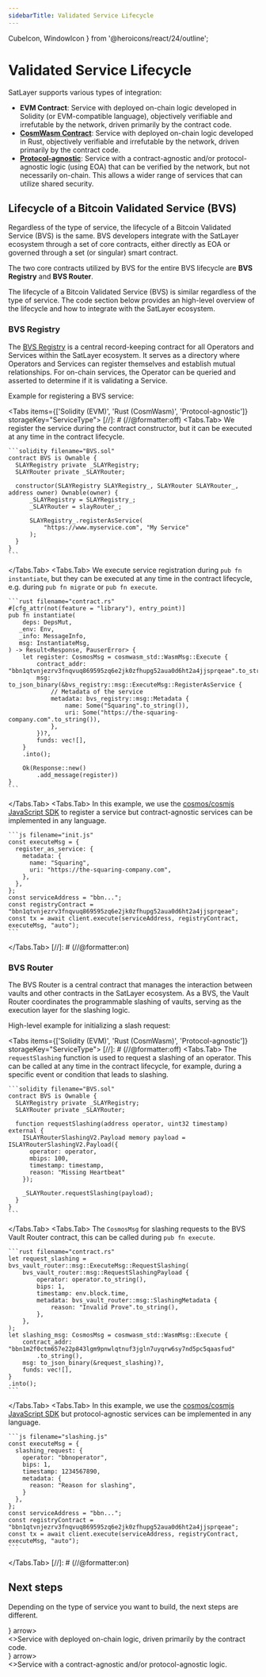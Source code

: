 ```yaml
---
sidebarTitle: Validated Service Lifecycle
---
```


  CubeIcon, WindowIcon
} from '@heroicons/react/24/outline';

# Validated Service Lifecycle

SatLayer supports various types of integration:

- **EVM Contract**:
Service with deployed on-chain logic developed in Solidity (or EVM-compatible language),
objectively verifiable and irrefutable by the network,
driven primarily by the contract code.
- [**CosmWasm Contract**](/cosmwasm/getting-started):
Service with deployed on-chain logic developed in Rust,
objectively verifiable and irrefutable by the network,
driven primarily by the contract code.
- [**Protocol-agnostic**](/agnostic/getting-started):
Service with a contract-agnostic and/or protocol-agnostic logic (using EOA)
that can be verified by the network,
but not necessarily on-chain.
This allows a wider range of services that can utilize shared security.

## Lifecycle of a Bitcoin Validated Service (BVS)

Regardless of the type of service,
the lifecycle of a Bitcoin Validated Service (BVS) is the same.
BVS developers integrate with the SatLayer ecosystem through a set of core contracts,
either directly as EOA or governed through a set (or singular) smart contract.

The two core contracts utilized by BVS for the entire BVS lifecycle
are **BVS Registry** and **BVS Router**.

<Callout type="info">
  The lifecycle of a Bitcoin Validated Service (BVS) is similar regardless of the type of service.
  The code section below provides an high-level overview of the lifecycle and how to integrate with the SatLayer ecosystem.
</Callout>

### BVS Registry

The [BVS Registry](/cosmwasm/contracts/registry) is a central record-keeping contract for all Operators and Services within the SatLayer ecosystem.
It serves as a directory where Operators and Services can register themselves and establish mutual relationships.
For on-chain services, the Operator can be queried and asserted to determine if it is validating a Service.

Example for registering a BVS service:

<Tabs items={['Solidity (EVM)', 'Rust (CosmWasm)', 'Protocol-agnostic']} storageKey="ServiceType">
  [//]: # (//@formatter:off)
  <Tabs.Tab>
    We register the service during the contract constructor, but it can be executed at any time in the contract lifecycle.

    ```solidity filename="BVS.sol"
    contract BVS is Ownable {
      SLAYRegistry private _SLAYRegistry;
      SLAYRouter private _SLAYRouter;

      constructor(SLAYRegistry SLAYRegistry_, SLAYRouter SLAYRouter_, address owner) Ownable(owner) {
          _SLAYRegistry = SLAYRegistry_;
          _SLAYRouter = slayRouter_;

          SLAYRegistry_.registerAsService(
              "https://www.myservice.com", "My Service"
          );
      }
    }
    ```
  </Tabs.Tab>
  <Tabs.Tab>
    We execute service registration during `pub fn instantiate`, but they can be executed at any time in the contract lifecycle, e.g. during `pub fn migrate` or `pub fn execute`.

    ```rust filename="contract.rs"
    #[cfg_attr(not(feature = "library"), entry_point)]
    pub fn instantiate(
        deps: DepsMut,
       _env: Env,
       _info: MessageInfo,
       msg: InstantiateMsg,
    ) -> Result<Response, PauserError> {
        let register: CosmosMsg = cosmwasm_std::WasmMsg::Execute {
            contract_addr: "bbn1qtvnjezrv3fnqvuq869595zq6e2jk0zfhupg52aua0d6ht2a4jjsprqeae".to_string(),
            msg: to_json_binary(&bvs_registry::msg::ExecuteMsg::RegisterAsService {
                // Metadata of the service
                metadata: bvs_registry::msg::Metadata {
                    name: Some("Squaring".to_string()),
                    uri: Some("https://the-squaring-company.com".to_string()),
                },
            })?,
            funds: vec![],
        }
        .into();

        Ok(Response::new()
            .add_message(register))
    }
    ```

  </Tabs.Tab>
  <Tabs.Tab>
    In this example, we use the [cosmos/cosmjs JavaScript SDK](https://github.com/cosmos/cosmjs) to register a service but contract-agnostic services can be implemented in any language.

    ```js filename="init.js"
    const executeMsg = {
      register_as_service: {
        metadata: {
          name: "Squaring",
          uri: "https://the-squaring-company.com",
        },
      },
    };
    const serviceAddress = "bbn...";
    const registryContract = "bbn1qtvnjezrv3fnqvuq869595zq6e2jk0zfhupg52aua0d6ht2a4jjsprqeae";
    const tx = await client.execute(serviceAddress, registryContract, executeMsg, "auto");
    ```
  </Tabs.Tab>
  [//]: # (//@formatter:on)
</Tabs>

### BVS Router

The BVS Router is a central contract
that manages the interaction between vaults and other contracts in the SatLayer ecosystem.
As a BVS,
the Vault Router coordinates the programmable slashing of vaults,
serving as the execution layer for the slashing logic.

High-level example for initializing a slash request:

<Tabs items={['Solidity (EVM)', 'Rust (CosmWasm)', 'Protocol-agnostic']} storageKey="ServiceType">
  [//]: # (//@formatter:off)
  <Tabs.Tab>
    The `requestSlashing` function is used to request a slashing of an operator.
    This can be called at any time in the contract lifecycle, for example, during a specific event or condition that leads to slashing.

    ```solidity filename="BVS.sol"
    contract BVS is Ownable {
      SLAYRegistry private _SLAYRegistry;
      SLAYRouter private _SLAYRouter;

      function requestSlashing(address operator, uint32 timestamp) external {
        ISLAYRouterSlashingV2.Payload memory payload = ISLAYRouterSlashingV2.Payload({
          operator: operator,
          mbips: 100,
          timestamp: timestamp,
          reason: "Missing Heartbeat"
        });

        _SLAYRouter.requestSlashing(payload);
      }
    }
    ```
  </Tabs.Tab>
  <Tabs.Tab>
    The `CosmosMsg` for slashing requests to the BVS Vault Router contract, this can be called during `pub fn execute`.

    ```rust filename="contract.rs"
    let request_slashing = bvs_vault_router::msg::ExecuteMsg::RequestSlashing(
        bvs_vault_router::msg::RequestSlashingPayload {
            operator: operator.to_string(),
            bips: 1,
            timestamp: env.block.time,
            metadata: bvs_vault_router::msg::SlashingMetadata {
                reason: "Invalid Prove".to_string(),
            },
        },
    );
    let slashing_msg: CosmosMsg = cosmwasm_std::WasmMsg::Execute {
        contract_addr: "bbn1m2f0ctm657e22p843lgm9pnwlqtnuf3jgln7uyqrw6sy7nd5pc5qaasfud"
            .to_string(),
        msg: to_json_binary(&request_slashing)?,
        funds: vec![],
    }
    .into();
    ```

  </Tabs.Tab>
  <Tabs.Tab>
    In this example, we use the [cosmos/cosmjs JavaScript SDK](https://github.com/cosmos/cosmjs) but protocol-agnostic services can be implemented in any language.

    ```js filename="slashing.js"
    const executeMsg = {
      slashing_request: {
        operator: "bbnoperator",
        bips: 1,
        timestamp: 1234567890,
        metadata: {
          reason: "Reason for slashing",
        }
      },
    };
    const serviceAddress = "bbn...";
    const registryContract = "bbn1qtvnjezrv3fnqvuq869595zq6e2jk0zfhupg52aua0d6ht2a4jjsprqeae";
    const tx = await client.execute(serviceAddress, registryContract, executeMsg, "auto");
    ```
  </Tabs.Tab>
  [//]: # (//@formatter:on)
</Tabs>

## Next steps

Depending on the type of service you want to build,
the next steps are different.

<Cards num={2}>
  <Cards.Card
    title="CosmWasm Contract"
    href="/cosmwasm/getting-started"
    icon={<CubeIcon/>}
    arrow>
    <div className="x:p-4 x:grow x:bg-white x:dark:bg-black x:leading-7">
      <>Service with deployed on-chain logic, driven primarily by the contract code.</>
    </div>
  </Cards.Card>
  <Cards.Card
    title="Protocol-agnostic"
    href="/agnostic/getting-started"
    icon={<WindowIcon/>}
    arrow>
    <div className="x:p-4 x:grow x:bg-white x:dark:bg-black x:leading-7">
      <>Service with a contract-agnostic and/or protocol-agnostic logic.</>
    </div>
  </Cards.Card>
</Cards>
